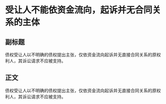 # 受让人不能依资金流向，起诉并无合同关系的主体
## 副标题
债权受让人以不明确的债权提出主张，仅依资金流向起诉并无直接合同关系的原权利人，其诉讼请求不应被支持。
## 正文
债权受让人以不明确的债权提出主张，仅依资金流向起诉并无直接合同关系的原权利人，其诉讼请求不应被支持。